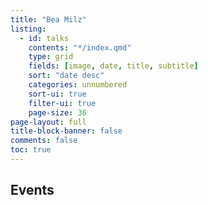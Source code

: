 ```yaml
---
title: "Bea Milz"
listing:
  - id: talks
    contents: "*/index.qmd"
    type: grid
    fields: [image, date, title, subtitle]
    sort: "date desc"
    categories: unnumbered
    sort-ui: true
    filter-ui: true
    page-size: 36     
page-layout: full
title-block-banner: false
comments: false
toc: true
---
```



## Events

::: {#talks}
:::



